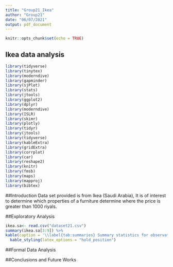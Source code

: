 ---
title: "Group21_Ikea"
author: "Group21"
date: "06/07/2021"
output: pdf_document
---

```{r setup, include=FALSE}
knitr::opts_chunk$set(echo = TRUE)
```

## Ikea data analysis


```{r library}
library(tidyverse)
library(tinytex)
library(moderndive)
library(gapminder)
library(sjPlot)
library(stats)
library(jtools)
library(ggplot2)
library(dplyr)
library(moderndive)
library(ISLR)
library(skimr)
library(plotly)
library(tidyr)
library(jtools)
library(tidyverse)
library(kableExtra)
library(gridExtra)
library(corrplot)
library(car)
library(reshape2)
library(knitr)
library(fmsb)
library(maps)
library(mapproj)
library(bibtex)
```
##Introduction
Data set provided is from Ikea (Saudi Arabia), It is of interest to determine which properties of a furniture determine where the price is greater than 1000 riyals.

##Exploratory Analysis

```{r exploratory}
ikea.sa<- read.csv("dataset21.csv")
summary(ikea.sa[3:9]) %>%
kable(caption = '\\label{tab:summaries} Summary statistics for observations with chosen variables.') %>%
  kable_styling(latex_options = "hold_position")
```

##Formal Data Analysis



##Conclusions and Future Works
